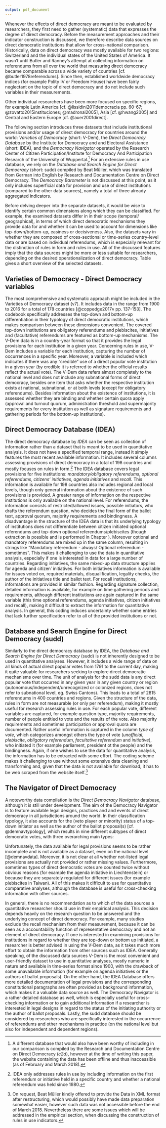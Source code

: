 ```yaml
---
output: pdf_document
---
```


\begin{table}[!b]
	\centering
	\caption{Overview of the Selected Datasets}
	\label{datasets}
	\resizebox{\textwidth}{!}{%
		\begin{tabular}{@{}llllcc@{}}
			\toprule
			\textbf{Dataset} & \textbf{Level} & \textbf{Types} & \textbf{Available Information} & \textbf{Subnationality} & \textbf{Scope} \\ \midrule
			\textit{IDEA} & \begin{tabular}[c]{@{}l@{}}Country-\\ Level\end{tabular} & \begin{tabular}[c]{@{}l@{}}Mandatory and\\ Optional referendum,\\ Citizens’ Initiative,\\ Agenda Initiative, \\ Recall\end{tabular} & \begin{tabular}[c]{@{}l@{}}Primarily Rules in Form\\ \\ Top-down/bottom-up \\ not separated\\ \\ Information on different quora/ \\ thresholds and bindingness\\ \\ Data preparation necessary\end{tabular} & \begin{tabular}[c]{@{}l@{}}yes, but limited \\ information\end{tabular} & \begin{tabular}[c]{@{}l@{}}198 Countries,\\ up-to-date\end{tabular} \\ \midrule
			\textit{V-Dem} & \begin{tabular}[c]{@{}l@{}}Country-\\ Year\end{tabular} & \begin{tabular}[c]{@{}l@{}}Obligatory Referendum,\\ Plebiscite,\\ (Facultative) Referendum,\\ Citizens' Initiative\end{tabular} & \begin{tabular}[c]{@{}l@{}}Rules in Form and Use\\ \\ Top-down/bottom-up \\ can be differentiated\\ \\ Information on different quora/\\ thresholds, and bindingness\\ \\ Data can be used \\ for quantitative research \\ without much preparation\end{tabular} & \begin{tabular}[c]{@{}l@{}}yes, but limited \\ information\end{tabular} & \begin{tabular}[c]{@{}l@{}}178 Countries,\\ 1900 - 2016\end{tabular} \\ \midrule
			\textit{sudd} & \begin{tabular}[c]{@{}l@{}}Referendum-\\ Level\end{tabular} & \begin{tabular}[c]{@{}l@{}}Inofficial Vote,\\ Plebiscite,\\ Obligatory Referendum, \\ Facultative Referendum,\\ Initiative\end{tabular} & \begin{tabular}[c]{@{}l@{}}Primarily Rules in Use\\ \\ Top-down/bottom-up \\ can be differentiated\\ \\ Information on bindingness, \\ quora and thresholds depend \\ on each popular vote\\  \\ Data preparation necessary\end{tabular} & yes & \begin{tabular}[c]{@{}l@{}}140 Countries on \\ national level,\\ 1791 - present\end{tabular} \\ \midrule
			\textit{\begin{tabular}[c]{@{}l@{}}Direct\\ Democracy\\ Navigator\end{tabular}} & \begin{tabular}[c]{@{}l@{}}Country-\\ Level\end{tabular} & \begin{tabular}[c]{@{}l@{}}Agenda Initiative,\\ Initiative,\\ Referendum,\\ Plebiscite\\ \\ (with subtypes for \\ the latter three)\end{tabular} & \begin{tabular}[c]{@{}l@{}}Top-down/bottom-up \\ can be differentiated\\ \\ Information initiating \\ authority and on the author(s) \\ of the ballot proposal(s)\\ \\ Information on bindingness of \\ plebiscites, quora and\\ thresholds not available\\ \\ Data preparation necessary, \\ incomplete data\end{tabular} & yes & \begin{tabular}[c]{@{}l@{}}112 Countries, \\ with their regions \\ and munincipalities\\ \\ up-to-date, \\ but incomplete\end{tabular} \\ \bottomrule
		\end{tabular}%
	}
\end{table}

Whenever the effects of direct democracy are meant to be evaluated by researchers, they first need to gather (systematic) data that expresses the degree of direct democracy. Before the measurement approaches and their indicator construction is discussed, we therefore describe data sources on direct democratic institutions that allow for cross-national comparison. Historically, data on direct democracy was mostly available for two regions: Switzerland and the individual states of the United States of America. It wasn’t until Butler and Ranney’s attempt at collecting information on referendums from all over the world that measuring direct democracy became comparable across a wide variety of countries [cf. @butler1978referendums]. Since then, established worldwide democracy indices (for example Polity IV or Freedom House) have been fairly neglectant on the topic of direct democracy and do not include such variables in their measurements.

\clearpage

Other individual researchers have been more focused on specific regions, for example Latin America [cf. @lissidini2011democracia pp. 60-67; @zovatto2015instituciones; @madronal2005], Asia [cf. @hwang2005] and Central and Eastern Europe [cf. @auer2001direct].

The following section introduces three datasets that include institutional provisions and/or usage of direct democracy for countries around the world: *Varieties of Democracy* (short: V-Dem), the *Direct Democracy Database* by the Institute for Democracy and and Electoral Assistance (short: IDEA), and the *Democracy Navigator* operated by the Research Center of Citizen Participation/Institute for Democracy And Participation Research of the University of Wuppertal.^[A different database that would also have been worthy of including in our comparison is compiled by the Research and Documentation Centre on Direct Democracy (*c2d*), however at the time of writing this paper, the website containing the data has been offline and thus inaccessible (as of February and March 2018).] For an extensive rules in use database, we rely on the *Database and Search Engine for Direct Democracy* (short: sudd) compiled by Beat Müller, which was translated from German into English by Research and Documentation Centre on Direct Democracy. The *Democracy Barometer* is not discussed at this point, as it only includes superficial data for provision and use of direct institutions (compared to the other data sources), namely a total of three already aggregated indicators.

Before delving deeper into the separate datasets, it would be wise to identify certain common dimensions along which they can be classified. For example, the examined datasets differ in in their scope (temporal/ geographical), in terms of which direct democratic mechanisms they provide data for and whether it can be used to account for dimensions like top-down/bottom-up, easiness or decisiveness. Also, the datasets vary in whether they are composed of cross-sectional or time-series country-level data or are based on individual referendums, which is especially relevant for the distinction of rules in form and rules in use. All of the discussed features imply that the data sources might be more or less suitable for researchers, depending on the desired operationalization of direct democracy. Table \ref{datasets} gives a short overview of the selected datasets.



## Varieties of Democracy - Direct Democracy variables

The most comprehensive and systematic approach might be included in the Varieties of Democracy dataset (v7). It includes data in the range from 1900 to 2016 for a total of 178 countries [@coppedge2017v pp. 137-153]. The codebook specifically addresses the top-down and bottom-up differentiation in their typology of direct democratic institutions, which makes comparison between these dimensions convenient. The covered top-down institutions are obligatory referendums and plebiscites, initiatives and (facultative) referendums are featured as bottom-up mechanisms. The V-Dem data is in a country-year format so that it provides the legal provisions for each institution in a given year. Concerning rules in use, V-Dem includes a variable for each institution, capturing the number of occurrences in a specific year. Moreover, a variable is included which indicates if there was any “credible” use of a direct popular vote institution in a given year (by credible it is referred to whether the official results reflect the actual vote). The V-Dem data refers almost completely to the national level and does not include any subnational forms of direct democracy, besides one item that asks whether the respective institution exists at national, subnational, or at both levels (except for obligatory referendums). Besides information about the existence of institutions, it is assessed whether they are binding and whether certain quora apply (approval and turnout quorum, administration threshold and supermajority requirements for every institution as well as signature requirements and gathering periods for the bottom-up institutions).  



## Direct Democracy Database (IDEA)

The direct democracy database by *IDEA* can be seen as collection of information rather than a dataset that is meant to be used in quantitative analysis. It does not have a specified temporal range, instead it simply features the most recent available information. It includes several columns assessing provisions of direct democracy in a total of 198 countries and mostly focuses on rules in form.^[IDEA  only addresses rules in use by including information on the first referendum or initiative held in a specific country and whether a national referendum was held since 1980.] The IDEA database covers legal provisions for five institutions: *mandatory/obligatory referendums*, *optional referendums*, *citizens' initiatives*, *agenda initiatives* and *recall.* This information is available for 198 countries also includes regional and local levels, though only general information about the existence of such provisions is provided. A greater range of information on the respective institutions is only available on the national level. For referendums, the information consists of restricted/allowed issues, possible initiators, who drafts the referendum question, who decides the final form of the ballot text, approval quorum, majority requirements and bindingness. A disadvantage in the structure of the IDEA data is that its underlying typology of institutions does not differentiate between citizen initiated optional referendums and top-down optional referendums/plebiscites (though extraction is possible and is performed in Chapter \ref{empiric}). Moreover optional and mandatory referendums are mixed up in the same column, resulting in strings like “Mandatory referendum - always/ Optional referendum - sometimes”. This makes it challenging to use the data in quantitative analysis, especially if one is interested in data for a large number of countries. Regarding initiatives, the same mixed-up data structure applies for agenda and citizen' initiatives. For both initiatives information is available for issues voted on, required materials, disqualification, legality checks, the author of the initiatives title and ballot text. For recall institutions, informations are provided in similar fashion. Regarding signature collection, detailed information is available, for example on time gathering periods and requirements, although different institutions are again captured in the same variable (this time optional referendums, agenda initiatives, citizen initiatives and recall), making it difficult to extract the information for quantitative analysis. In general, this coding induces uncertainty whether some entries that lack further specification refer to all of the provided institutions or not.


## Database and Search Engine for Direct Democracy (sudd)

Similarly to the direct democracy database by IDEA, the *Database and Search Engine for Direct Democracy* (sudd) is not inherently designed to be used in quantitative analyses. However, it includes a wide range of data on all kinds of actual direct popular votes from 1791 to the current day, making it quite valuable for researchers seeking to explore direct democratic mechanisms over time. The unit of analysis for the sudd data is any direct popular vote that occurred in any given year in any given country or region (autonomous/independent/unrecognized or colonized regions, does not refer to subnational level, eg. Swiss Cantons). This leads to a total of 2815 referendums in 400 countries and regions. Given the structure of the data, rules in form are not measurable (or only per referendum), making it mostly useful for research assessing rules in use. For each popular vote, different variables are captured, for example question type, majority requirements, number of people entitled to vote and the results of the vote. Also majority requirements and sometimes participation or approval quora are documented. Rather useful information is captured in the column *type of vote*, which categorizes amongst others the type of vote (*unofficial*, *plebiscite*, *obligatory referendum*, *facultative referendum* and *initiative*), who initiated it (for example parliament, president ot the people) and the bindingness. Again, if one wishes to use the data for quantitative analysis, the information has to be extracted with some effort. The coding scheme makes it challenging to use without some extensive data cleaning and transforming and, given that the data is not available for download, it has to be web scraped from the website itself.^[On request, Beat Müller kindly offered to provide the Data in XML format after restructuring, which would possibly have made data preparation somewhat easier, however such data was not accessible before the end of March 2018. Nevertheless there are some issues which will be addressed in the empirical section, when discussing the construction of rules in use indicators.]


## The Navigator of Direct Democracy

A noteworthy data compilation is the *Direct Democracy Navigator* database, although it is still under development. The aim of the Democracy Navigator is to feature available legal designs, practices and and events of direct democracy in all jurisdictions around the world.  In their classification typology, it also accounts for the (veto player or minority) status of a top-down initiator as well as the author of the ballot proposal(s) [cf. @demnavtypology], which results in nine different subtypes of direct democratic votes, with three overarching main types: 

\vspace{0.2cm}
\begin{tabular}{p{13.5cm}}
\footnotesize
	1.) \textit{initiative} (citizens' initiative, citizens' initiative + authorities' counter-proposal, agenda setting initiative)
	
	2.) \textit{referendum} (citizen-initiated referendum, citizen-initiated referendum + counter-proposal, obligatory referendum)
	
	3.) \textit{plebiscites} (plebiscite, veto-plebiscite, authorities' minority plebiscite, authorities' minority veto-plebiscite)
	
\end{tabular}

Unfortunately, the data available for legal provisions seems to be rather incomplete and is not available as a dataset, even on the national level [@demnavdata]. Moreover, it is not clear at all whether not-listed legal provisions are actually not provided or rather missing values. Furthermore, sometimes types of direct democratic votes are counted twice without obvious reasons (for example the agenda initiative in Liechtenstein) or because they are separately regulated for different issues (for example plebiscites in Taiwan). All of this makes it difficult to use for quantitative comparative analyses, although the database is useful for cross-checking information with other sources.  

In general, there is no recommendation as to which of the data sources a quantitative researcher should use in their empirical analysis. This decision depends heavily on the research question to be answered and the underlying concept of direct democracy. For example, many studies exclude the recall mechanism from their measurement, because it can be seen as a accountability function of representative democracy and not an element of direct democracy. If one is interested in examining provisions for institutions in regard to whether they are top-down or bottom up initiated, a researcher is better advised in using the V-Dem data, as it takes much more effort to obtain the information from other sources such as IDEA. Generally speaking, of the discussed data sources  V-Dem is the most convenient and user-friendly dataset to use in quantitative analyses, mostly numeric in nature and available in time-series format since 1900, with the drawback of some unavailable information (for example on agenda initiatives or the authors of ballot proposals). On the other hand, the  IDEA Database offers more detailed documentation of legal provisions and the corresponding constitutional paragraphs are often provided as background information, which makes it a valuable data source as well. The Democracy Navigator is a rather detailed database as well, which is especially useful for cross-checking information or to gain additional information if a researcher is interested in legal designs in regard to the status of the initiating authority or the author of ballot proposals. Lastly, the sudd database should be considered by researchers who are specifically interested in the occurrence of referendums and other mechanisms in practice (on the national level but also for independent and dependent regions). 

